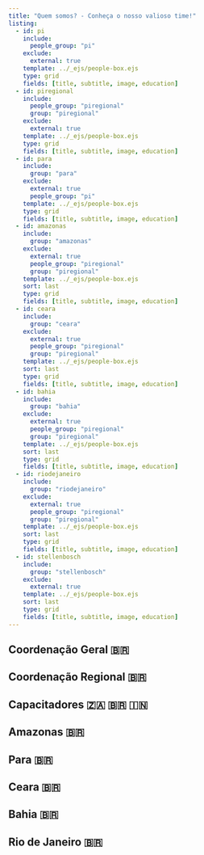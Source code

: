 ```yaml
---
title: "Quem somos? - Conheça o nosso valioso time!"
listing:
  - id: pi
    include:
      people_group: "pi"
    exclude:
      external: true
    template: ../_ejs/people-box.ejs
    type: grid
    fields: [title, subtitle, image, education]
  - id: piregional
    include:
      people_group: "piregional"
      group: "piregional"
    exclude:
      external: true
    template: ../_ejs/people-box.ejs
    type: grid
    fields: [title, subtitle, image, education]
  - id: para
    include:
      group: "para"
    exclude:
      external: true
      people_group: "pi"
    template: ../_ejs/people-box.ejs
    type: grid
    fields: [title, subtitle, image, education]
  - id: amazonas
    include:
      group: "amazonas"
    exclude:
      external: true
      people_group: "piregional"
      group: "piregional"
    template: ../_ejs/people-box.ejs
    sort: last
    type: grid
    fields: [title, subtitle, image, education]
  - id: ceara
    include:
      group: "ceara"
    exclude:
      external: true
      people_group: "piregional"
      group: "piregional"
    template: ../_ejs/people-box.ejs
    sort: last
    type: grid
    fields: [title, subtitle, image, education]
  - id: bahia
    include:
      group: "bahia"
    exclude:
      external: true
      people_group: "piregional"
      group: "piregional"
    template: ../_ejs/people-box.ejs
    sort: last
    type: grid
    fields: [title, subtitle, image, education]
  - id: riodejaneiro
    include:
      group: "riodejaneiro"
    exclude:
      external: true
      people_group: "piregional"
      group: "piregional"
    template: ../_ejs/people-box.ejs
    sort: last
    type: grid
    fields: [title, subtitle, image, education]
  - id: stellenbosch
    include:
      group: "stellenbosch"
    exclude:
      external: true
    template: ../_ejs/people-box.ejs
    sort: last
    type: grid
    fields: [title, subtitle, image, education]
---
```



## Coordenação Geral 🇧🇷
::: {#pi}
:::

## Coordenação Regional 🇧🇷
::: {#piregional}
:::


## Capacitadores 🇿🇦 🇧🇷 🇮🇳
::: {#stellenbosch}
:::



## Amazonas 🇧🇷
::: {#amazonas}
:::


## Para 🇧🇷
::: {#para}
:::



## Ceara 🇧🇷

::: {#ceara}
:::

## Bahia 🇧🇷
::: {#bahia}
:::

## Rio de Janeiro 🇧🇷
::: {#riodejaneiro}
:::
